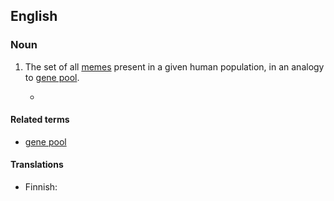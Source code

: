 ==English==
{{wikipedia}}

===Noun===
{{en-noun|head=[[meme]] [[pool]]}}

# {{label|en|philosophy}} The set of all [[memes]] present in a given human population, in an analogy to [[gene pool]].
#* {{quote-book|year=1976|author=Richard Dawkins|title=The Selfish Gene|passage=Just as genes propagate themselves in the gene pool by leaping from body to body via sperms or eggs, so memes propagate themselves in the '''meme pool''' by leaping from brain to brain via a process which, in the broad sense, can be called imitation.}}

====Related terms====
* [[gene pool]]

====Translations====
{{trans-top|philosophy: set of all memes in a given population}}
* Finnish: {{t|fi|meemipooli}}
{{trans-mid}}
{{trans-bottom}}
